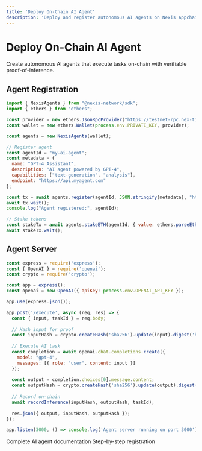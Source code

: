 ```yaml
---
title: 'Deploy On-Chain AI Agent'
description: 'Deploy and register autonomous AI agents on Nexis Appchain with proof-of-inference and task execution'
---
```


# Deploy On-Chain AI Agent

Create autonomous AI agents that execute tasks on-chain with verifiable proof-of-inference.

## Agent Registration

```javascript
import { NexisAgents } from "@nexis-network/sdk";
import { ethers } from "ethers";

const provider = new ethers.JsonRpcProvider("https://testnet-rpc.nex-t1.ai");
const wallet = new ethers.Wallet(process.env.PRIVATE_KEY, provider);

const agents = new NexisAgents(wallet);

// Register agent
const agentId = "my-ai-agent";
const metadata = {
  name: "GPT-4 Assistant",
  description: "AI agent powered by GPT-4",
  capabilities: ["text-generation", "analysis"],
  endpoint: "https://api.myagent.com"
};

const tx = await agents.register(agentId, JSON.stringify(metadata), "https://api.myagent.com");
await tx.wait();
console.log("Agent registered:", agentId);

// Stake tokens
const stakeTx = await agents.stakeETH(agentId, { value: ethers.parseEther("1") });
await stakeTx.wait();
```

## Agent Server

```javascript server.js
const express = require('express');
const { OpenAI } = require('openai');
const crypto = require('crypto');

const app = express();
const openai = new OpenAI({ apiKey: process.env.OPENAI_API_KEY });

app.use(express.json());

app.post('/execute', async (req, res) => {
  const { input, taskId } = req.body;
  
  // Hash input for proof
  const inputHash = crypto.createHash('sha256').update(input).digest('hex');
  
  // Execute AI task
  const completion = await openai.chat.completions.create({
    model: "gpt-4",
    messages: [{ role: "user", content: input }]
  });
  
  const output = completion.choices[0].message.content;
  const outputHash = crypto.createHash('sha256').update(output).digest('hex');
  
  // Record on-chain
  await recordInference(inputHash, outputHash, taskId);
  
  res.json({ output, inputHash, outputHash });
});

app.listen(3000, () => console.log('Agent server running on port 3000'));
```

<CardGroup cols={2}>
  <Card title="AI Agent Guide" icon="robot" href="/ai-ml/ai-agents">
    Complete AI agent documentation
  </Card>
  <Card title="Register Agent Tutorial" icon="circle-plus" href="/tutorials/register-agent">
    Step-by-step registration
  </Card>
</CardGroup>
